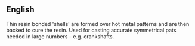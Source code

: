 ==English==
{{wikify}}
Thin resin bonded 'shells' are formed over hot metal patterns and are then backed to cure the resin. Used for casting accurate symmetrical pats needed in large numbers - e.g. crankshafts.